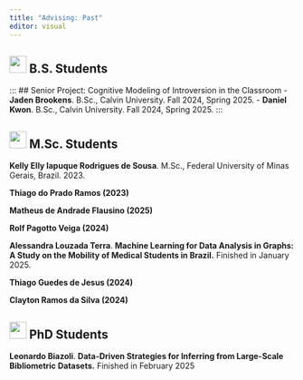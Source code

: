 ```yaml
---
title: "Advising: Past"
editor: visual
---
```


## ![](images/paste-3.png){width="30"} B.S. Students

:::
## Senior Project: Cognitive Modeling of Introversion in the Classroom
- **Jaden Brookens**. B.Sc., Calvin University. Fall 2024, Spring 2025.
- **Daniel Kwon**. B.Sc., Calvin University. Fall 2024, Spring 2025.
:::

## ![](images/paste-2.png){width="30"} M.Sc. Students

**Kelly Elly Iapuque Rodrigues de Sousa**. M.Sc., Federal University of Minas Gerais, Brazil. 2023.

**Thiago do Prado Ramos (2023)**

**Matheus de Andrade Flausino (2025)**

**Rolf Pagotto Veiga (2024)**

**Alessandra Louzada Terra**. **Machine Learning for Data Analysis in Graphs: A Study on the Mobility of Medical Students in Brazil.** Finished in January 2025.

**Thiago Guedes de Jesus (2024)**

**Clayton Ramos da Silva (2024)**

## ![](images/paste-1.png){width="30"} PhD Students

**Leonardo Biazoli**. **Data-Driven Strategies for Inferring from Large-Scale Bibliometric Datasets.** Finished in February 2025